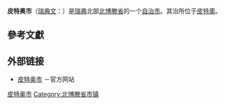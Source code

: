 {{Infobox Kommun
|fullname=Piteå kommun
|coatofarms=[[Image:Piteå_vapen.svg|100px]]<br><small>[[Coat_of_arms|Coat of arms]]</small>
|county=[[北博滕省|北博滕省]]
|province=[[北博滕|北博滕]]
|capital=[[皮特奧|皮特奧]]
|map=[[Image:Piteå_Municipality_in_Norrbotten_County.png|200px]] <!-- Another map is Piteå Municipality in Norrland.png -->
|arearank=第28名
|area=3,262.56<ref name="area">[http://www.scb.se/statistik/MI/MI0802/2008A02/mi0802tab3_2008_eng.xls 瑞典统计局 as of January 1, 2008]</ref>
|arealand=3,111.79<ref name="area"/>
|populationrank=第52名
|population=40,961<ref>[http://www.scb.se/Pages/TableAndChart____228182.aspx 瑞典统计局 as of December 31, 2007]</ref>
|densityrank=第212名
|populationdensity=13.16
|code=2581<ref>[http://www.scb.se/Grupp/regionalt/rg0101/kommunlankod.xls 瑞典统计局]</ref>
|website=[http://www.pitea.se/ext_Templates/default____20080.aspx?epslanguage=EN www.pitea.se]
|footnotes=
}}

'''皮特奥市'''（[[瑞典文|瑞典文]]：{{lang|sv|''Piteå kommun''}}）是[[瑞典|瑞典]]北部[[北博滕省|北博滕省]]的一个[[瑞典自治市|自治市]]。其治所位于[[皮特奧|皮特奧]]。

== 參考文獻 ==

{{reflist}}

== 外部链接 ==
*[http://www.pitea.se 皮特奥市] {{Wayback|url=http://www.pitea.se/ |date=20210424013026 }}－官方网站

{{Norrbotten County}}

[[Category:皮特奥市|]]
[[Category:北博滕省市镇|Category:北博滕省市镇]]